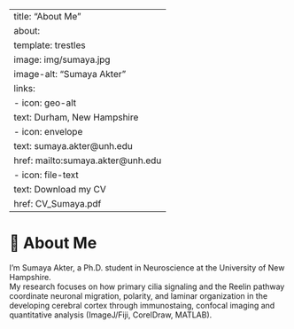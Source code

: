 
---
title: "About Me"
about:
  template: trestles
  image: img/sumaya.jpg
  image-alt: "Sumaya Akter"
  links:
    - icon: geo-alt
      text: Durham, New Hampshire
    - icon: envelope
      text: sumaya.akter@unh.edu
      href: mailto:sumaya.akter@unh.edu
    - icon: file-text
      text: Download my CV
      href: CV_Sumaya.pdf
---

# 🧠 About Me

I’m Sumaya Akter, a Ph.D. student in Neuroscience at the University of New Hampshire.  
My research focuses on how primary cilia signaling and the Reelin pathway coordinate neuronal migration, polarity, and laminar organization in the developing cerebral cortex through immunostaing, confocal imaging and quantitative analysis (ImageJ/Fiji, CorelDraw, MATLAB). 


